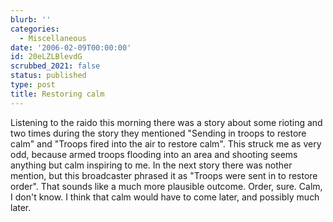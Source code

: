 ```yaml
---
blurb: ''
categories:
  - Miscellaneous
date: '2006-02-09T00:00:00'
id: 20eLZLBlevdG
scrubbed_2021: false
status: published
type: post
title: Restoring calm
---
```


Listening to the raido this morning there was a story about some
rioting and two times during the story they mentioned "Sending in
troops to restore calm" and "Troops fired into the air to restore
calm". This struck me as very odd, because armed troops flooding
into an area and shooting seems anything but calm inspiring to me.
In the next story there was nother mention, but this broadcaster
phrased it as "Troops were sent in to restore order". That sounds
like a much more plausible outcome. Order, sure. Calm, I don't
know. I think that calm would have to come later, and possibly much
later.
